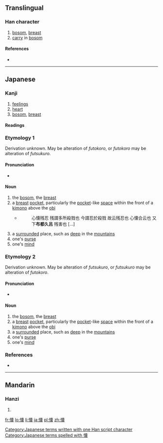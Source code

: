 {{also|懷}}
==Translingual==

===Han character===
{{Han char|rn=61|rad=心|as=13|sn=16|four=|canj=心卜田女 (PYWV), X心卜田女 (XPYWV)}}

# [[bosom]], [[breast]]
# [[carry]] in [[bosom]]

====References====
* {{Han ref|kx=0406.141|dkj=11351|dj=0747.100|hdz=42362.100|uh=61D0|ud=25040}}

----

==Japanese==

===Kanji===
{{ja-kanji|grade=c|rs=心13}}

# [[feelings]]
# [[heart]]
# [[bosom]], [[breast]]

====Readings====
{{ja-readings
|goon=[[え]] (e), {{qualifier|historical}} [[ゑ]] (we)
|kanon=[[かい]] (kai), {{qualifier|historical}} [[くゎい]] (kwai)
|kun=[[ふつころ]] (futsukoro), [[ふところ]] (futokoro), [[ほほ]] (hoho), [[いだく]] ([[懐く]], idaku), [[うだく]] ([[懐く]], udaku), [[むだく]] ([[懐く]], mudaku), [[なつく]] ([[懐く]], natsuku), [[なずく]] ([[懐く]], nazuku), [[なつけ]] ([[懐]], [[懐け]], natsuke), [[なつける]] ([[懐ける]], natsukeru), [[なずける]] ([[懐ける]], nazukeru), [[なつかしい]] ([[懐かしい]], natsukashii), [[なつかしむ]] ([[懐かしむ]], natsukashimu), [[なつこい]] ([[懐こい]], natsukoi), [[おもう]] ([[懐う]], omou)
|nanori=[[かね]] (kane)
}}

===Etymology 1===
Derivation unknown.  May be alteration of ''futokoro'', or ''futokoro'' may be alteration of ''futsukuro''.

====Pronunciation====
* {{IPA|lang=ja|/hu.t͡su.ku.ro/|[ɸɯᵝt͡sɯᵝkɯᵝɽo̞]}}

====Noun====
{{ja-noun|k|hira=ふつくろ|rom=futsukuro}}

# the [[bosom]], the [[breast]]
# a [[breast]] [[pocket]], particularly the [[pocket]]-like [[space]] within the front of a [[着物#Japanese|kimono]] above the [[帯#Japanese|obi]]
#* {{RQ:Shin'yaku Kegonkyō Ongi Shiki|92}}
#*: 心懐残忍 残謂多所殺戮也 今謂忍於殺戮 故云残忍也 心懐合云也 又下'''布都久呂''' 残害也 [...]
# a [[surrounded]] place, such as [[deep]] in the [[mountain]]s
# one's [[purse]]
# one's [[mind]]

===Etymology 2===
Derivation unknown.  May be alteration of ''futsukuro'', or ''futsukuro'' may be alteration of ''futokoro''.

====Pronunciation====
* {{IPA|lang=ja|/hu.to.ko.ro/|[ɸɯᵝto̞ko̞ɽo̞]}}

====Noun====
{{ja-noun|k|hira=ふところ|rom=futokoro}}

# the [[bosom]], the [[breast]]
# a [[breast]] [[pocket]], particularly the [[pocket]]-like [[space]] within the front of a [[着物#Japanese|kimono]] above the [[帯#Japanese|obi]]
# a [[surrounded]] place, such as [[deep]] in the [[mountain]]s
# one's [[purse]]
# one's [[mind]]

===References===
* {{Shin'yaku Kegonkyō Ongi Shiki}}

[[Category:Japanese terms written with one Han script character]]
[[Category:Japanese terms spelled with 懐]]
----

==Mandarin==

===Hanzi===
{{cmn-hanzi|pin=[[huái]] ([[huai2]])|wg=huai<sup>2</sup>}}

# {{defn|lang=cmn|sort=心13}}

[[fr:懐]]
[[lo:懐]]
[[li:懐]]
[[ja:懐]]
[[pl:懐]]
[[zh:懐]]